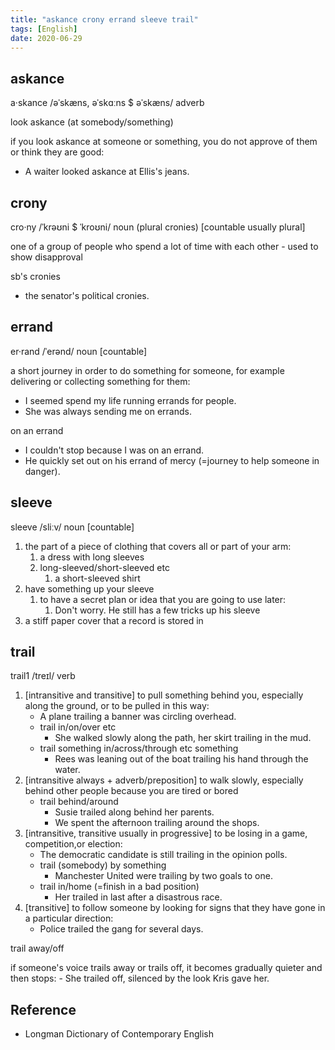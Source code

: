 ```yaml
---
title: "askance crony errand sleeve trail"
tags: [English]
date: 2020-06-29
---
```


## askance

a·skance /əˈskæns, əˈskɑːns $ əˈskæns/ adverb

look askance (at somebody/something)

if you look askance at someone or something, you do not approve of them or think
they are good:

- A waiter looked askance at Ellis's jeans.

## crony

cro·ny /ˈkrəʊni $ ˈkroʊni/ noun (plural cronies) [countable usually plural]

one of a group of people who spend a lot of time with each other - used to show
disapproval

sb's cronies

- the senator's political cronies.

## errand

er·rand /ˈerənd/ noun [countable]

a short journey in order to do something for someone, for example delivering or
collecting something for them:

- I seemed spend my life running errands for people.
- She was always sending me on errands.

on an errand

- I couldn't stop because I was on an errand.
- He quickly set out on his errand of mercy (=journey to help someone in danger).

## sleeve

sleeve /sliːv/ noun [countable]

1. the part of a piece of clothing that covers all or part of your arm:
   1. a dress with long sleeves
   2. long-sleeved/short-sleeved etc
      1. a short-sleeved shirt
2. have something up your sleeve
   1. to have a secret plan or idea that you are going to use later:
      1. Don't worry. He still has a few tricks up his sleeve
3. a stiff paper cover that a record is stored in

## trail

trail1 /treɪl/ verb

1. [intransitive and transitive] to pull something behind you, especially along
   the ground, or to be pulled in this way:
    - A plane trailing a banner was circling overhead.
    - trail in/on/over etc
      - She walked slowly along the path, her skirt trailing in the mud.
    - trail something in/across/through etc something
      - Rees was leaning out of the boat trailing his hand through the water.
2. [intransitive always + adverb/preposition] to walk slowly, especially behind
   other people because you are tired or bored
    - trail behind/around
      - Susie trailed along behind her parents.
      - We spent the afternoon trailing around the shops.
3. [intransitive, transitive usually in progressive] to be losing in a game,
   competition,or election:
    - The democratic candidate is still trailing in the opinion polls.
    - trail (somebody) by something
      - Manchester United were trailing by two goals to one.
    - trail in/home (=finish in a bad position)
      - Her trailed in last after a disastrous race.
4. [transitive] to follow someone by looking for signs that they have gone in a
   particular direction:
    - Police trailed the gang for several days.

trail away/off

if someone's voice trails away or trails off, it becomes gradually quieter and
then stops:
    - She trailed off, silenced by the look Kris gave her.

## Reference

- Longman Dictionary of Contemporary English